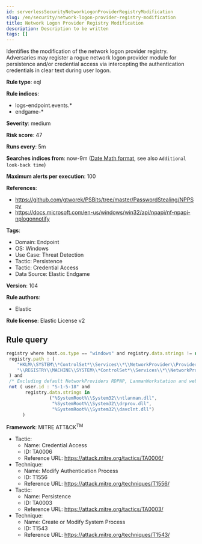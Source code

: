 ```yaml
---
id: serverlessSecurityNetworkLogonProviderRegistryModification
slug: /en/security/network-logon-provider-registry-modification
title: Network Logon Provider Registry Modification
description: Description to be written
tags: []
---
```


<div id="network-logon-provider-registry-modification"></div>

Identifies the modification of the network logon provider registry. Adversaries may register a rogue network logon provider module for persistence and/or credential access via intercepting the authentication credentials in clear text during user logon.

**Rule type**: eql

**Rule indices**: 

* logs-endpoint.events.*
* endgame-*

**Severity**: medium

**Risk score**: 47

**Runs every**: 5m

**Searches indices from**: now-9m ([Date Math format](((ref))/common-options.html#date-math), see also <DocLink id="serverlessSecurityRulesUiCreate" section="set-the-rules-schedule">`Additional look-back time`</DocLink>)

**Maximum alerts per execution**: 100

**References**: 

* https://github.com/gtworek/PSBits/tree/master/PasswordStealing/NPPSpy
* https://docs.microsoft.com/en-us/windows/win32/api/npapi/nf-npapi-nplogonnotify

**Tags**: 

* Domain: Endpoint
* OS: Windows
* Use Case: Threat Detection
* Tactic: Persistence
* Tactic: Credential Access
* Data Source: Elastic Endgame

**Version**: 104

**Rule authors**: 

* Elastic

**Rule license**: Elastic License v2

## Rule query

```js
registry where host.os.type == "windows" and registry.data.strings != null and
 registry.path : (
    "HKLM\\SYSTEM\\*ControlSet*\\Services\\*\\NetworkProvider\\ProviderPath",
    "\\REGISTRY\\MACHINE\\SYSTEM\\*ControlSet*\\Services\\*\\NetworkProvider\\ProviderPath"
 ) and
 /* Excluding default NetworkProviders RDPNP, LanmanWorkstation and webclient. */
 not ( user.id : "S-1-5-18" and
       registry.data.strings in
                ("%SystemRoot%\\System32\\ntlanman.dll",
                 "%SystemRoot%\\System32\\drprov.dll",
                 "%SystemRoot%\\System32\\davclnt.dll")
      )

```

**Framework**: MITRE ATT&CK<sup>TM</sup>

* Tactic:
    * Name: Credential Access
    * ID: TA0006
    * Reference URL: https://attack.mitre.org/tactics/TA0006/
* Technique:
    * Name: Modify Authentication Process
    * ID: T1556
    * Reference URL: https://attack.mitre.org/techniques/T1556/
* Tactic:
    * Name: Persistence
    * ID: TA0003
    * Reference URL: https://attack.mitre.org/tactics/TA0003/
* Technique:
    * Name: Create or Modify System Process
    * ID: T1543
    * Reference URL: https://attack.mitre.org/techniques/T1543/

